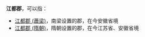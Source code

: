 '''江都郡'''，可以指：
*[[江都郡_(蕭梁)|江都郡 (蕭梁)]]，南梁设置的郡，在今安徽省境
*[[江都郡_(隋朝)|江都郡 (隋朝)]]，隋朝设置的郡，在今江苏省、安徽省境

{{Disambig|J|Cat=三字中国郡名消歧义}}